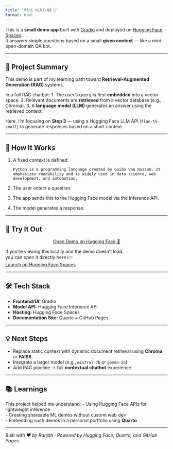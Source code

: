 ```yaml
---
title: "Mini Wiki-QA 🤖"
format: html
---
```


This is a **small demo app** built with [Gradio](https://gradio.app) and deployed on [Hugging Face Spaces](https://huggingface.co/spaces).  
It answers simple questions based on a small **given context** — like a mini open-domain QA bot.

---

## 🧠 Project Summary

This demo is part of my learning path toward **Retrieval-Augmented Generation (RAG)** systems.

In a full RAG chatbot:
1. The user's query is first **embedded** into a vector space.
2. Relevant documents are **retrieved** from a vector database (e.g., Chroma).
3. A **language model (LLM)** generates an answer using the retrieved context.

Here, I’m focusing on **Step 3** — using a Hugging Face LLM API (`flan-t5-small`) to generate responses based on a short context.

---

## 🧩 How It Works

1. A fixed context is defined:

    `Python is a programming language created by Guido van Rossum. It emphasizes readability and is widely used in data science, web development, and automation.`

2. The user enters a question.
3. The app sends this to the Hugging Face model via the Inference API.
4. The model generates a response.

---

## 🚀 Try It Out

<!-- <iframe src="https://huggingface.co/spaces/ranjithnrjk/Sample_mini_project_demo"
        width="100%" height="600px" style="border:none;">
</iframe> -->

<div style="text-align:center">
  <a href="https://huggingface.co/spaces/ranjithnrjk/Sample_mini_project_demo"
     target="_blank">Open Demo on Hugging Face 🚀</a>
</div>

If you’re viewing this locally and the demo doesn’t load,  
you can open it directly here 👉  
[Launch on Hugging Face Spaces](https://huggingface.co/spaces/ranjithnrjk/Sample_mini_project_demo)

---

## 🛠️ Tech Stack

- **Frontend/UI:** Gradio  
- **Model API:** Hugging Face Inference API  
- **Hosting:** Hugging Face Spaces  
- **Documentation Site:** Quarto + GitHub Pages

---

## 💡 Next Steps

- Replace static context with dynamic document retrieval using **Chroma** or **FAISS**.  
- Integrate a larger model (e.g., `mistral-7b` or `gemma-2b`).  
- Add RAG pipeline → full **contextual chatbot** experience.

---

## 📚 Learnings

This project helped me understand:
- Using Hugging Face APIs for lightweight inference  
- Creating shareable ML demos without custom web dev  
- Embedding such demos in a personal portfolio using **Quarto**

---

*Built with ❤️ by Ranjith · Powered by Hugging Face, Quarto, and GitHub Pages*